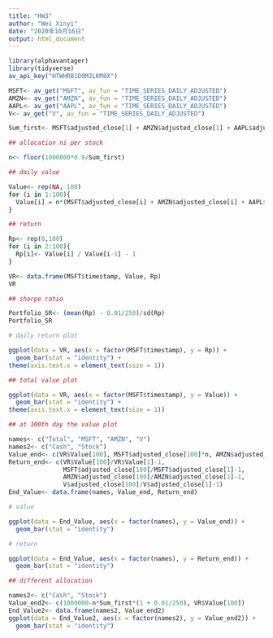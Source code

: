 ```yaml
---
title: "HW3"
author: "Wei Xinyi"
date: "2020年10月16日"
output: html_document
---
```


```r
library(alphavantager) 
library(tidyverse)
av_api_key("HTWHRB1D0MJLKM8X")

MSFT<- av_get("MSFT", av_fun = "TIME_SERIES_DAILY_ADJUSTED") 
AMZN<- av_get("AMZN", av_fun = "TIME_SERIES_DAILY_ADJUSTED") 
AAPL<- av_get("AAPL", av_fun = "TIME_SERIES_DAILY_ADJUSTED") 
V<- av_get("V", av_fun = "TIME_SERIES_DAILY_ADJUSTED") 

Sum_first<- MSFT$adjusted_close[1] + AMZN$adjusted_close[1] + AAPL$adjusted_close[1] + V$adjusted_close[1]

## allocation ni per stock

n<- floor(1000000*0.9/Sum_first)

## daily value

Value<- rep(NA, 100)
for (i in 1:100){
  Value[i] = n*(MSFT$adjusted_close[i] + AMZN$adjusted_close[i] + AAPL$adjusted_close[i] + V$adjusted_close[i])
}

## return

Rp<- rep(0,100)
for (i in 2:100){
  Rp[i]<- Value[i] / Value[i-1] - 1
}

VR<- data.frame(MSFT$timestamp, Value, Rp)
VR

## sharpe ratio

Portfolio_SR<- (mean(Rp) - 0.01/250)/sd(Rp) 
Portfolio_SR
```

```r
# daily return plot

ggplot(data = VR, aes(x = factor(MSFT$timestamp), y = Rp)) +
  geom_bar(stat = "identity") +
theme(axis.text.x = element_text(size = 1))

```

```r
## total value plot

ggplot(data = VR, aes(x = factor(MSFT$timestamp), y = Value)) +
  geom_bar(stat = "identity") +
theme(axis.text.x = element_text(size = 1))

## at 100th day the value plot

names<- c("Total", "MSFT", "AMZN", "V")
names2<- c("Cash", "Stock")
Value_end<- c(VR$Value[100], MSFT$adjusted_close[100]*n, AMZN$adjusted_close[100]*n, V$adjusted_close[100]*n)
Return_end<- c(VR$Value[100]/VR$Value[1]-1,
               MSFT$adjusted_close[100]/MSFT$adjusted_close[1]-1,
               AMZN$adjusted_close[100]/AMZN$adjusted_close[1]-1,
               V$adjusted_close[100]/V$adjusted_close[1]-1)
End_Value<- data.frame(names, Value_end, Return_end)

# value

ggplot(data = End_Value, aes(x = factor(names), y = Value_end)) +
  geom_bar(stat = "identity") 

# return

ggplot(data = End_Value, aes(x = factor(names), y = Return_end)) +
  geom_bar(stat = "identity") 
``` 

```r
## different allocation

names2<- c("Cash", "Stock")
Value_end2<- c(1000000-n*Sum_first*(1 + 0.01/250), VR$Value[100])
End_Value2<- data.frame(names2, Value_end2)
ggplot(data = End_Value2, aes(x = factor(names2), y = Value_end2)) +
  geom_bar(stat = "identity") 

```
